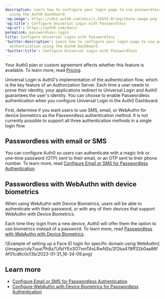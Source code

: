 ```yaml
---
description: Learn how to configure your login page to use passwordless authentication
  using the Auth0 Dashboard.
'og:image': https://cdn2.auth0.com/docs/1.14553.0/img/share-image.png
'og:title': Configure Universal Login with Passwordless
'og:url': https://auth0.com/docs/
permalink: passwordless-login
title: Configure Universal Login with Passwordless
'twitter:description': Learn how to configure your login page to use passwordless
  authentication using the Auth0 Dashboard.
'twitter:title': Configure Universal Login with Passwordless
---
```

<Card title="Availability varies by Auth0 plan">

Your Auth0 plan or custom agreement affects whether this feature is available. To learn more, read [Pricing](https://auth0.com/pricing).

</Card>

<Tooltip tip="Universal Login: Your application redirects to Universal Login, hosted on Auth0's Authorization Server, to verify a user's identity." cta="View Glossary" href="/glossary?term=Universal+Login">Universal Login</Tooltip> is Auth0's implementation of the authentication flow, which is the key feature of an <Tooltip tip="Authorization Server: Centralized server that contributes to defining the boundaries of a user’s access. For example, your authorization server can control the data, tasks, and features available to a user." cta="View Glossary" href="/glossary?term=Authorization+Server">Authorization Server</Tooltip>. Each time a user needs to prove their identity, your applications redirect to Universal Login and Auth0 guarantees the user's identity. You can choose to enable <Tooltip tip="Passwordless: Form of authentication that does not rely on a password as the first factor." cta="View Glossary" href="/glossary?term=Passwordless">Passwordless</Tooltip> authentication when you configure Universal Login in the <Tooltip tip="Auth0 Dashboard: Auth0's main product to configure your services." cta="View Glossary" href="/glossary?term=Auth0+Dashboard">Auth0 Dashboard</Tooltip>.

First, determine if you want users to use SMS, email, or WebAuthn for device biometrics as the Passwordless authentication method. It is not currently possible to support all three authentication methods in a single login flow.

## Passwordless with email or SMS

You can configure Auth0 so users can authenticate with a magic link or one-time password (OTP) sent to their email, or an OTP sent to their phone number. To learn more, read [Configure Email or SMS for Passwordless Authentication](/authenticate/login/auth0-universal-login/passwordless-login/email-or-sms).

## Passwordless with WebAuthn with device biometrics

When using WebAuthn with Device Biometrics, users will be able to authenticate with their password, or with any of their devices that support WebAuthn with Device Biometrics.

Each time they login from a new device, Auth0 will offer them the option to use biometrics instead of a password. To learn more, read [Passwordless with WebAuthn with Device Biometrics](/authenticate/login/auth0-universal-login/passwordless-login/webauthn-device-biometrics).

<Frame>![Example of setting up a Face ID login for specific domain using WebAuthn](/images/cdy7uua7fh8z/1JfsIYEo3O7xmTAxLRwNSs/2f2ba478ff32b0aa86f4f01cd6c0cf3b/2023-01-31_16-34-09.png)</Frame>

## Learn more

* [Configure Email or SMS for Passwordless Authentication](/authenticate/login/auth0-universal-login/passwordless-login/email-or-sms)
* [Configure WebAuthn with Device Biometrics for Passwordless Authentication](/authenticate/login/auth0-universal-login/passwordless-login/webauthn-device-biometrics)